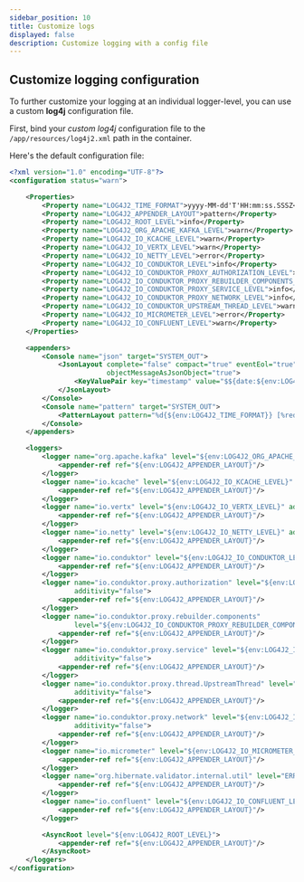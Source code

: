 ```yaml
---
sidebar_position: 10
title: Customize logs
displayed: false
description: Customize logging with a config file
---
```


## Customize logging configuration

To further customize your logging at an individual logger-level, you can use a custom **log4j** configuration file.

First, bind your *custom log4j* configuration file to the `/app/resources/log4j2.xml` path in the container.

Here's the default configuration file:

```xml
<?xml version="1.0" encoding="UTF-8"?>
<configuration status="warn">

    <Properties>
        <Property name="LOG4J2_TIME_FORMAT">yyyy-MM-dd'T'HH:mm:ss.SSSZ</Property>
        <Property name="LOG4J2_APPENDER_LAYOUT">pattern</Property>
        <Property name="LOG4J2_ROOT_LEVEL">info</Property>
        <Property name="LOG4J2_ORG_APACHE_KAFKA_LEVEL">warn</Property>
        <Property name="LOG4J2_IO_KCACHE_LEVEL">warn</Property>
        <Property name="LOG4J2_IO_VERTX_LEVEL">warn</Property>
        <Property name="LOG4J2_IO_NETTY_LEVEL">error</Property>
        <Property name="LOG4J2_IO_CONDUKTOR_LEVEL">info</Property>
        <Property name="LOG4J2_IO_CONDUKTOR_PROXY_AUTHORIZATION_LEVEL">info</Property>
        <Property name="LOG4J2_IO_CONDUKTOR_PROXY_REBUILDER_COMPONENTS_LEVEL">info</Property>
        <Property name="LOG4J2_IO_CONDUKTOR_PROXY_SERVICE_LEVEL">info</Property>
        <Property name="LOG4J2_IO_CONDUKTOR_PROXY_NETWORK_LEVEL">info</Property>
        <Property name="LOG4J2_IO_CONDUKTOR_UPSTREAM_THREAD_LEVEL">warn</Property>
        <Property name="LOG4J2_IO_MICROMETER_LEVEL">error</Property>
        <Property name="LOG4J2_IO_CONFLUENT_LEVEL">warn</Property>
    </Properties>

    <appenders>
        <Console name="json" target="SYSTEM_OUT">
            <JsonLayout complete="false" compact="true" eventEol="true" properties="true"
                        objectMessageAsJsonObject="true">
                <KeyValuePair key="timestamp" value="$${date:${env:LOG4J2_TIME_FORMAT}}"/>
            </JsonLayout>
        </Console>
        <Console name="pattern" target="SYSTEM_OUT">
            <PatternLayout pattern="%d{${env:LOG4J2_TIME_FORMAT}} [%red{%10.25t}] [%green{%-5p}] [%blue{%c{1}:%L}] - %m%n"/>
        </Console>
    </appenders>

    <loggers>
        <logger name="org.apache.kafka" level="${env:LOG4J2_ORG_APACHE_KAFKA_LEVEL}" additivity="false">
            <appender-ref ref="${env:LOG4J2_APPENDER_LAYOUT}"/>
        </logger>
        <logger name="io.kcache" level="${env:LOG4J2_IO_KCACHE_LEVEL}" additivity="false">
            <appender-ref ref="${env:LOG4J2_APPENDER_LAYOUT}"/>
        </logger>
        <logger name="io.vertx" level="${env:LOG4J2_IO_VERTX_LEVEL}" additivity="false">
            <appender-ref ref="${env:LOG4J2_APPENDER_LAYOUT}"/>
        </logger>
        <logger name="io.netty" level="${env:LOG4J2_IO_NETTY_LEVEL}" additivity="false">
            <appender-ref ref="${env:LOG4J2_APPENDER_LAYOUT}"/>
        </logger>
        <logger name="io.conduktor" level="${env:LOG4J2_IO_CONDUKTOR_LEVEL}" additivity="false">
            <appender-ref ref="${env:LOG4J2_APPENDER_LAYOUT}"/>
        </logger>
        <logger name="io.conduktor.proxy.authorization" level="${env:LOG4J2_IO_CONDUKTOR_PROXY_AUTHORIZATION_LEVEL}"
                additivity="false">
            <appender-ref ref="${env:LOG4J2_APPENDER_LAYOUT}"/>
        </logger>
        <logger name="io.conduktor.proxy.rebuilder.components"
                level="${env:LOG4J2_IO_CONDUKTOR_PROXY_REBUILDER_COMPONENTS_LEVEL}" additivity="false">
            <appender-ref ref="${env:LOG4J2_APPENDER_LAYOUT}"/>
        </logger>
        <logger name="io.conduktor.proxy.service" level="${env:LOG4J2_IO_CONDUKTOR_PROXY_SERVICE_LEVEL}"
                additivity="false">
            <appender-ref ref="${env:LOG4J2_APPENDER_LAYOUT}"/>
        </logger>
        <logger name="io.conduktor.proxy.thread.UpstreamThread" level="${env:LOG4J2_IO_CONDUKTOR_UPSTREAM_THREAD_LEVEL}"
                additivity="false">
            <appender-ref ref="${env:LOG4J2_APPENDER_LAYOUT}"/>
        </logger>
        <logger name="io.conduktor.proxy.network" level="${env:LOG4J2_IO_CONDUKTOR_PROXY_NETWORK_LEVEL}"
                additivity="false">
            <appender-ref ref="${env:LOG4J2_APPENDER_LAYOUT}"/>
        </logger>
        <logger name="io.micrometer" level="${env:LOG4J2_IO_MICROMETER_LEVEL}" additivity="false">
            <appender-ref ref="${env:LOG4J2_APPENDER_LAYOUT}"/>
        </logger>
        <logger name="org.hibernate.validator.internal.util" level="ERROR" additivity="false">
            <appender-ref ref="${env:LOG4J2_APPENDER_LAYOUT}"/>
        </logger>
        <logger name="io.confluent" level="${env:LOG4J2_IO_CONFLUENT_LEVEL}" additivity="false">
            <appender-ref ref="${env:LOG4J2_APPENDER_LAYOUT}"/>
        </logger>

        <AsyncRoot level="${env:LOG4J2_ROOT_LEVEL}">
            <appender-ref ref="${env:LOG4J2_APPENDER_LAYOUT}"/>
        </AsyncRoot>
    </loggers>
</configuration>

```
